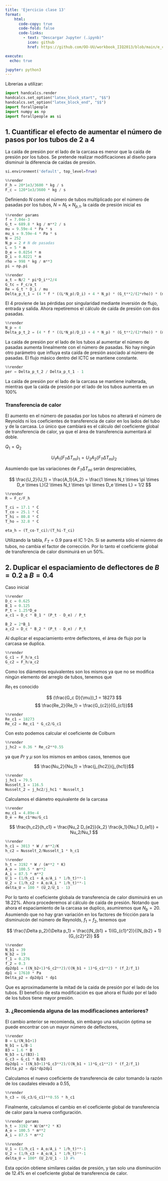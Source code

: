 ```yaml
---
title: 'Ejercicio clase 13'
format:
    html: 
      code-copy: true
      code-fold: false
      code-links: 
        - text: "Descargar Jupyter (.ipynb)"
          icon: github
          href: https://github.com/OO-UU/workbook_IIQ2013/blob/main/e_clase/jupyter/IIQ2013_C13.ipynb

execute: 
  echo: true

jupyter: python3
---
```


Librerias a utilizar:

```python
import handcalcs.render
handcalcs.set_option("latex_block_start", "$$")
handcalcs.set_option("latex_block_end", "$$")
import forallpeople
import numpy as np
import forallpeople as si
```

## 1. Cuantificar el efecto de aumentar el número de pasos por los tubos de 2 a 4

La caída de presión por el lado de la carcasa es menor que la caída de presión por los tubos. Se pretende realizar modificaciones al diseño para disminuir la diferencia de caídas de presión.

```python
si.environment('default', top_level=True)
```

```python
%%render
F_h = 20*1e3/3600 * kg / s
F_c = 120*1e3/3600 * kg / s
```

Definiendo $N$ como el número de tubos multiplicado por el número de pasadas por los tubos, $N = N_t \times N_{p,t}$, la caída de presión inicial es

```python
%%render params
f = 7.04e-3
G_t = 689.8 * kg / m**2 / s
mu = 9.59e-4 * Pa * s
mu_s = 9.59e-4 * Pa * s
N = 252
N_p = 2 # N de pasadas
L = 5 * m
D_e = 0.0254 * m
D_i = 0.0221 * m
rho = 998 * kg / m**3
pi = np.pi
```

```python
%%render
a_t = N/2 * pi*D_i**2/4
G_tc = F_c/a_t
Re = G_t * D_i / mu
Delta_p_t_1 = (4 * f * ((L*N_p)/D_i) + 4 * N_p) * (G_t**2/(2*rho)) * (mu_s/mu)**0.14
```

El 4 proviene de las pérdidas por singularidad mediante inversión de flujo, entrada y salida. Ahora repetiremos el cálculo de caída de presión con dos pasadas.

```python
%%render
N_p = 4
Delta_p_t_2 = (4 * f * ((L*N_p)/D_i) + 4 * N_p) * (G_t**2/(2*rho)) * (mu_s/mu)**0.14
```

La caída de presión por el lado de los tubos al aumentar el número de pasadas aumenta linealmente con el número de pasadas. No hay ningún otro parámetro que influya esta caída de presión asociado al número de pasadas. El flujo másico dentro del ICTC se mantiene constante.

```python
%%render
per = Delta_p_t_2 / Delta_p_t_1 - 1
```

La caída de presión por el lado de la carcasa se mantiene inalterada, mientras que la caída de presión por el lado de los tubos aumenta en un 100%

### Transferencia de calor

El aumento en el número de pasadas por los tubos no alterará el número de Reynolds ni los coeficientes de transferencia de calor en los lados del tubo y de la carcasa. Lo único que cambiará es el cálculo del coeficiente global de transferencia de calor, ya que el área de transferencia aumentará al doble.

$Q_1 = Q_2$

$$U_1 A_1 (F_T \Delta T_{ml})_1 = U_2 A_2 (F_T \Delta T_{ml})_2 $$

Asumiendo que las variaciones de $F_T \Delta T_{ml}$ serán despreciables,

$$ \frac{U_2}{U_1} = \frac{A_1}{A_2} = \frac{1 \times N_t \times \pi \times D_e \times L}{2 \times N_t \times \pi \times D_e \times L} = 1/2 $$

```python
%%render
R = F_c/F_h

T_ci = 17.1 * C
T_co = 25.1 * C
T_hi = 80.8 * C
T_ho = 32.8 * C

eta_h = (T_co-T_ci)/(T_hi-T_ci)
```

Utilizando la tabla, $F_T = 0.9$ para el IC 1-2n. Si se aumenta sólo el núemro de tubos, no cambia el factor de corrección. Por lo tanto el coeficiente global de transferencia de calor disminuirá en un 50%.

## 2. Duplicar el espaciamiento de deflectores de $B=0.2$ a $B=0.4$

Caso inicial

```python
%%render
D_c = 0.625
B_1 = 0.125
P_t = 1.25*D_e
a_c1 = D_c * B_1 * (P_t - D_e) / P_t

B_2 = 2*B_1
a_c2 = D_c * B_2 * (P_t - D_e) / P_t
```

Al duplicar el espaciamiento entre deflectores, el área de flujo por la carcasa se duplica.

```python
%%render
G_c1 = F_h/a_c1
G_c2 = F_h/a_c2
```

Como los diámetros equivalentes son los mismos ya que no se modifica ningún elemento del arreglo de tubos, tenemos que

$Re_1$ es conocido

$$ (\frac{G_c D}{\mu})_1 = 18273 $$
$$ \frac{Re_2}{Re_1} = \frac{G_{c2}}{G_{c1}}$$

```python
%%render
Re_c1 = 18273
Re_c2 = Re_c1 * G_c2/G_c1
```

Con esto podemos calcular el coeficiente de Colburn

```python
%%render
j_hc2 = 0.36 * Re_c2**0.55 
```

ya que $Pr$ y $\mu$ son los mismos en ambos casos, tenemos que

$$ \frac{Nu_2}{Nu_1} = \frac{j_{hc2}}{j_{hc1}}$$

```python
%%render
j_hc1 = 79.5
Nusselt_1 = 116.5
Nusselt_2 = j_hc2/j_hc1 * Nusselt_1
```

Calculamos el diámetro equivalente de la carcasa

```python
%%render
mu_c1 = 4.89e-4
D_e = Re_c1*mu/G_c1
```

$$ \frac{h_c2}{h_c1} = \frac{Nu_2 D_{e2}}{k_2} \frac{k_1}{Nu_1 D_{e1}} = Nu_2/Nu_1 $$

```python
%%render
h_c1 = 3013 * W / m**2/K
h_c2 = Nusselt_2/Nusselt_1 * h_c1
```

```python
%%render
h_t = 3192 * W / (m**2 * K)
A_o = 100.5 * m**2
A_i = 87.5 * m**2
U_1 = (1/h_c1 + A_o/A_i * 1/h_t)**-1
U_2 = (1/h_c2 + A_o/A_i * 1/h_t)**-1
delta_U = 100 * (U_2/U_1 - 1)
```

Por lo tanto el coeficiente globala de transferencia de calor disminuirá en un 18.22%. Ahora procederemos al cálculo de caída de presión. Notando que ahora el espaciamiento de la carcasa se duplico, asumiremos que $N_b = 20$. Asumiendo que no hay gran variación en los factores de fricción para la disminuicón del número de Reynolds, $f_1 = f_2$, tenemos que

$$ \frac{\Delta p_2}{\Delta p_1} = \frac{(N_{b1} + 1)(G_{c1}^2)}{(N_{b2} + 1)(G_{c2}^2)} $$

```python
%%render
N_b1 = 39
N_b2 = 19
f_1 = 0.276
f_2 = 0.3
dp2dp1 = ((N_b2+1)*G_c2**2)/((N_b1 + 1)*G_c1**2) * (f_2/f_1)
dp1 = 17610 * Pa
Delta_p2 = dp2dp1 * dp1
```

Que es aproximadamente la mitad de la caida de presión por el lado de los tubos. El beneficio de esta modificación es que ahora el fluido por el lado de los tubos tiene mayor presión.

### 3. ¿Recomienda alguna de las modificaciones anteriores?

El cambio anterior se recomienda, sin embargo una solución óptima se puede encontrar con un mayor número de deflectores,

```python
%%render
B = L/(N_b1+1)
N_b1 = L/B-1
B3 = 1.6 * B
N_b3 = L/(B3)-1
G_c3 = G_c1 * B/B3
dp2dp1 = ((N_b3+1)*G_c3**2)/((N_b1 + 1)*G_c1**2) * (f_2/f_1)
Delta_p2 = dp1*dp2dp1
```

Calculamos el nuevo coeficiente de transferencia de calor tomando la razón de los caudales elevado a 0.55, 

```python
%%render
h_c3 = (G_c3/G_c1)**0.55 * h_c1
```

Finalmente, calculamos el cambio en el coeficiente global de transferencia de calor para la nueva configuración.

```python
%%render params
h_t = 3192 * W/(m**2 * K)
A_o = 100.5 * m**2
A_i = 87.5 * m**2
```

```python
%%render
U_1 = (1/h_c1 + A_o/A_i * 1/h_t)**-1
U_2 = (1/h_c3 + A_o/A_i * 1/h_t)**-1
delta_U = 100* (U_2/U_1 - 1) #%
```

Esta opción obtiene similares caídas de presión, y tan solo una disminución de 12.4% en el coeficiente global de transferencia de calor.

